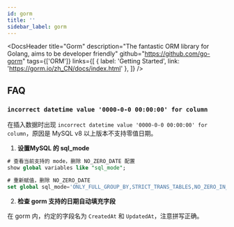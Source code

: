 ```yaml
---
id: gorm
title: ''
sidebar_label: gorm
---
```



<DocsHeader
  title="Gorm"
  description="The fantastic ORM library for Golang, aims to be developer friendly"
  github="https://github.com/go-gorm"
  tags={['ORM']}
  links={[
    { label: 'Getting Started', link: 'https://gorm.io/zh_CN/docs/index.html' },
  ]}
/> 

## FAQ

### `incorrect datetime value '0000-0-0 00:00:00' for column`

在插入数据时出现 `incorrect datetime value '0000-0-0 00:00:00' for column`，原因是 MySQL v8 以上版本不支持零值日期。

<HighlightWithText text="解决方案"> 

1. **设置MySQL 的 sql_mode**

```sql
# 查看当前支持的 mode，删除 NO_ZERO_DATE 配置
show global variables like "sql_mode";

# 重新赋值，删除 NO_ZERO_DATE
set global sql_mode='ONLY_FULL_GROUP_BY,STRICT_TRANS_TABLES,NO_ZERO_IN_DATE,ERROR_FOR_DIVISION_BY_ZERO,NO_ENGINE_SUBSTITUTION';
```

2. **检查 gorm 支持的日期自动填充字段**

在 gorm 内，约定的字段名为 `CreatedAt` 和 `UpdatedAt`，注意拼写正确。



